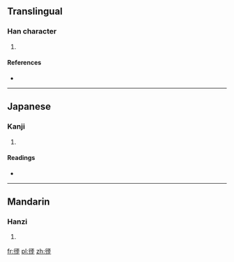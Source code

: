 ==Translingual==

===Han character===
{{Han char|rn=60|rad=彳|as=10|sn=13|four=|canj=竹人一一一 (HOMMM)}}

# {{defn|Han|sort=彳10}}

====References====
* {{Han ref|kx=0370.190|dkj=10210|dj=0697.030|hdz=20837.020|uh=5FB0|ud=24496}}

----

==Japanese==

===Kanji===
{{ja-kanji|grade=|rs=彳10}}

# {{defn|Japanese|sort=彳10}}

====Readings====
* {{ja-readings|on=[[せい]] (sei)|kun=[[いく]] (iku)}}

----

==Mandarin==

===Hanzi===
{{cmn-hanzi|pin=[[biāo]] ([[biao1]]), [[zhēng]] ([[zheng1]])|wg=piao<sup>1</sup>, cheng<sup>1</sup>}}

# {{defn|Mandarin|sort=彳10}}

[[fr:徰]]
[[pl:徰]]
[[zh:徰]]